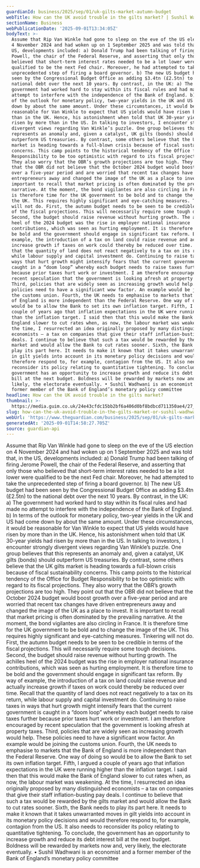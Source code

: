 ```yaml
---
guardianId: business/2025/sep/01/uk-gilts-market-autumn-budget
webTitle: How can the UK avoid trouble in the gilts market? | Sushil Wadhwani
sectionName: Business
webPublicationDate: '2025-09-01T13:34:05Z'
bodyText: >-
  Assume that Rip Van Winkle had gone to sleep on the eve of the US election on
  4 November 2024 and had woken up on 1 September 2025 and was told that, in the
  US, developments included: a) Donald Trump had been talking of firing Jerome
  Powell, the chair of the Federal Reserve, and asserting that only those who
  believed that short-term interest rates needed to be a lot lower were
  qualified to be the next Fed chair. Moreover, he had attempted to take the
  unprecedented step of firing a board governor. b) The new US budget had been
  seen by the Congressional Budget Office as adding $3.4tn (£2.5tn) to the
  national debt over the next 10 years. By contrast, in the UK: a) The
  government had worked hard to stay within its fiscal rules and had made no
  attempt to interfere with the independence of the Bank of England. b) In terms
  of the outlook for monetary policy, two-year yields in the UK and US had come
  down by about the same amount. Under these circumstances, it would be
  reasonable for Van Winkle to expect that US yields would have risen by more
  than in the UK. Hence, his astonishment when told that UK 30-year yields had
  risen by more than in the US. In talking to investors, I encounter strongly
  divergent views regarding Van Winkle’s puzzle. One group believes that this
  represents an anomaly and, given a catalyst, UK gilts (bonds) should
  outperform US treasuries. By contrast, some others believe that the UK gilts
  market is heading towards a full-blown crisis because of fiscal sustainability
  concerns. This camp points to the historical tendency of the Office for Budget
  Responsibility to be too optimistic with regard to its fiscal projections.
  They also worry that the OBR’s growth projections are too high. They point out
  that the OBR did not believe that the October 2024 budget would boost growth
  over a five-year period and are worried that recent tax changes have driven
  entrepreneurs away and changed the image of the UK as a place to invest. It is
  important to recall that market pricing is often dominated by the prevailing
  narrative. At the moment, the bond vigilantes are also circling in France. It
  is therefore time for the UK government to be bold and to change the image of
  the UK. This requires highly significant and eye-catching measures. Tinkering
  will not do. First, the autumn budget needs to be seen to be credible in terms
  of the fiscal projections. This will necessarily require some tough decisions.
  Second, the budget should raise revenue without hurting growth. The achilles
  heel of the 2024 budget was the rise in employer national insurance
  contributions, which was seen as hurting employment. It is therefore time to
  be bold and the government should engage in significant tax reform. By way of
  example, the introduction of a tax on land could raise revenue and actually
  increase growth if taxes on work could thereby be reduced over time. Recall
  that the quantity of land does not react negatively to a tax on its return,
  while labour supply and capital investment do. Continuing to raise taxes in
  ways that hurt growth might intensify fears that the current government is
  caught in a “doom loop” whereby each budget needs to raise taxes further
  because prior taxes hurt work or investment. I am therefore encouraged by
  recent speculation that the government is looking afresh at property taxes.
  Third, policies that are widely seen as increasing growth would help. These
  policies need to have a significant wow factor. An example would be joining
  the customs union. Fourth, the UK needs to emphasise to markets that the Bank
  of England is more independent than the Federal Reserve. One way of doing so
  would be to allow the Bank to set its own inflation target. Fifth, I argued a
  couple of years ago that inflation expectations in the UK were running higher
  than the inflation target. I said then that this would make the Bank of
  England slower to cut rates when, as now, the labour market was weakening. At
  the time, I resurrected an idea originally proposed by many distinguished
  economists – a tax on companies that give their staff inflation-busting pay
  deals. I continue to believe that such a tax would be rewarded by the gilts
  market and would allow the Bank to cut rates sooner. Sixth, the Bank needs to
  play its part here. It needs to make it known that it takes unwarranted moves
  in gilt yields into account in its monetary policy decisions and would
  therefore respond to, for example, contagion from the US. It also needs to
  reconsider its policy relating to quantitative tightening. To conclude, the
  government has an opportunity to increase growth and reduce its debt interest
  bill at the next budget. Boldness will be rewarded by markets now and, very
  likely, the electorate eventually. • Sushil Wadhwani is an economist and a
  former member of the Bank of England’s monetary policy committee
headline: How can the UK avoid trouble in the gilts market?
thumbnail: >-
  https://media.guim.co.uk/24e43cfdc15bb2bf6a406d0bf8bdbcd711350ae4/27_269_3387_2711/500.jpg
slug: how-can-the-uk-avoid-trouble-in-the-gilts-market-or-sushil-wadhwani
webUrl: 'https://www.theguardian.com/business/2025/sep/01/uk-gilts-market-autumn-budget'
generatedAt: '2025-09-01T14:58:27.705Z'
source: guardian-api
---
```

Assume that Rip Van Winkle had gone to sleep on the eve of the US election on 4 November 2024 and had woken up on 1 September 2025 and was told that, in the US, developments included: a) Donald Trump had been talking of firing Jerome Powell, the chair of the Federal Reserve, and asserting that only those who believed that short-term interest rates needed to be a lot lower were qualified to be the next Fed chair. Moreover, he had attempted to take the unprecedented step of firing a board governor. b) The new US budget had been seen by the Congressional Budget Office as adding $3.4tn (£2.5tn) to the national debt over the next 10 years. By contrast, in the UK: a) The government had worked hard to stay within its fiscal rules and had made no attempt to interfere with the independence of the Bank of England. b) In terms of the outlook for monetary policy, two-year yields in the UK and US had come down by about the same amount. Under these circumstances, it would be reasonable for Van Winkle to expect that US yields would have risen by more than in the UK. Hence, his astonishment when told that UK 30-year yields had risen by more than in the US. In talking to investors, I encounter strongly divergent views regarding Van Winkle’s puzzle. One group believes that this represents an anomaly and, given a catalyst, UK gilts (bonds) should outperform US treasuries. By contrast, some others believe that the UK gilts market is heading towards a full-blown crisis because of fiscal sustainability concerns. This camp points to the historical tendency of the Office for Budget Responsibility to be too optimistic with regard to its fiscal projections. They also worry that the OBR’s growth projections are too high. They point out that the OBR did not believe that the October 2024 budget would boost growth over a five-year period and are worried that recent tax changes have driven entrepreneurs away and changed the image of the UK as a place to invest. It is important to recall that market pricing is often dominated by the prevailing narrative. At the moment, the bond vigilantes are also circling in France. It is therefore time for the UK government to be bold and to change the image of the UK. This requires highly significant and eye-catching measures. Tinkering will not do. First, the autumn budget needs to be seen to be credible in terms of the fiscal projections. This will necessarily require some tough decisions. Second, the budget should raise revenue without hurting growth. The achilles heel of the 2024 budget was the rise in employer national insurance contributions, which was seen as hurting employment. It is therefore time to be bold and the government should engage in significant tax reform. By way of example, the introduction of a tax on land could raise revenue and actually increase growth if taxes on work could thereby be reduced over time. Recall that the quantity of land does not react negatively to a tax on its return, while labour supply and capital investment do. Continuing to raise taxes in ways that hurt growth might intensify fears that the current government is caught in a “doom loop” whereby each budget needs to raise taxes further because prior taxes hurt work or investment. I am therefore encouraged by recent speculation that the government is looking afresh at property taxes. Third, policies that are widely seen as increasing growth would help. These policies need to have a significant wow factor. An example would be joining the customs union. Fourth, the UK needs to emphasise to markets that the Bank of England is more independent than the Federal Reserve. One way of doing so would be to allow the Bank to set its own inflation target. Fifth, I argued a couple of years ago that inflation expectations in the UK were running higher than the inflation target. I said then that this would make the Bank of England slower to cut rates when, as now, the labour market was weakening. At the time, I resurrected an idea originally proposed by many distinguished economists – a tax on companies that give their staff inflation-busting pay deals. I continue to believe that such a tax would be rewarded by the gilts market and would allow the Bank to cut rates sooner. Sixth, the Bank needs to play its part here. It needs to make it known that it takes unwarranted moves in gilt yields into account in its monetary policy decisions and would therefore respond to, for example, contagion from the US. It also needs to reconsider its policy relating to quantitative tightening. To conclude, the government has an opportunity to increase growth and reduce its debt interest bill at the next budget. Boldness will be rewarded by markets now and, very likely, the electorate eventually. • Sushil Wadhwani is an economist and a former member of the Bank of England’s monetary policy committee

